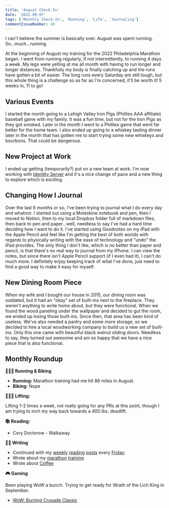```yaml
---
title: 'August Check-In'
date: '2022-09-07'
tags: ['Monthly Check-In', 'Running', 'Life', 'Journaling']
commentIssueNumber: 49
---
```


I can't believe the summer is basically over. August was spent running. So...much...running.

At the beginning of August my training for the 2022 Philadelphia Marathon began. I went from running regularly, if not intermittently, to running 4 days a week. My legs were yelling at me all month with having to run longer and longer distances. Thankfully my body is finally catching up and the runs have gotten a bit of easier. The long runs every Saturday are still tough, but this whole thing is a challenge so as far as I'm concerned, it'll be worth it! 5 weeks in, 11 to go!

## Various Events

I started the month going to a Lehigh Valley Iron Pigs (Phillies AAA affiliate) baseball game with my family. It was a fun time, but not for the Iron Pigs as they got smoked. Later in the month I went to a Phillies game that went far better for the home team. I also ended up going to a whiskey tasting dinner later in the month that has gotten me to start trying some new whiskeys and bourbons. That could be dangerous.

## New Project at Work

I ended up getting (temporarily?) put on a new team at work. I'm now working with [Identity Server](https://identityserver4.readthedocs.io/en/latest/) and it's a nice change of pace and a new thing to explore which is exciting.

## Changing How I Journal

Over the last 6 months or so, I've been trying to journal what I do every day and whatnot. I started out using a Moleskine notebook and pen, then I moved to Notion, then to my local Dropbox folder full of markdown files, then back to pen and paper...well, needless to say I've had a hard time deciding how I want to do it. I've started using Goodnotes on my iPad with the Apple Pencil and feel like I'm getting the best of both worlds with regards to physically writing with the ease of technology and "undo" the iPad provides. The only thing I don't like, which is no better than paper and pencil, is that there's no real way to journal from my iPhone. I can view the notes, but since there isn't Apple Pencil support (if I even had it), I can't do much more. I definitely enjoy keeping track of what I've done, just need to find a good way to make it easy for myself.

## New Dining Room Piece

When my wife and I bought our house in 2015, our dining room was outdated, but it had an "okay" set of built-ins next to the fireplace. They weren't anything to write home about, but they were functional. When we found the wood paneling under the wallpaper and decided to gut the room, we ended up losing those built-ins. Since then, that area has been kind of useless. We've also needed a pantry and some more storage, so we decided to hire a local woodworking company to build us a new set of built-ins. Only this one came with beautiful black walnut sliding doors. Needless to say, they turned out awesome and am so happy that we have a nice piece that is also functional.

<PostImage
    src="/images/posts/2022-09-07-august-2022-check-in/closet.jpg"
    alt="beautiful black walnut sliding doors next to my fireplace"
    width={1080}
    height={1440}
    centered
    shadowed={false}
/>

## Monthly Roundup

**🏃🏼‍♂️ Running & Biking**

- **Running:** Marathon training had me hit 86 miles in August.
- **Biking:** Nope

**🏋🏼‍♂️ Lifting:**

Lifting 1-2 times a week, not really going for any PRs at this point, though I am trying to inch my way back towards a 400 lbs. deadlift.

**📚 Reading:**

- <ExternalLink href="https://bookshop.org/books/walkaway/9780765392770" title="Walkway by Cory Doctorow">Cory Doctorow - Walkaway</ExternalLink>

**✍🏻 Writing**

- Continued with my [weekly](/posts/2022/08/05/reading-list) [reading](/posts/2022/08/12/reading-list) [posts](/posts/2022/08/19/reading-list) every [Friday](/posts/2022/09/02/reading-list).
- Wrote about my [marathon](/posts/2022/08/03/marathon-training) [training](/posts/2022/08/29/marathon-training-update)
- Wrote about [Coffee](/posts/2022/08/18/upping-our-coffee-game)

**🎮 Gaming**

Been playing WoW a bunch. Trying to get ready for Wrath of the Lich King in September.

- <a href="https://worldofwarcraft.com/en-us/wowclassic" target="_blank" rel="noreferrer nofollow">WoW: Burning Crusade Classic</a>